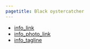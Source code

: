 ```yaml
---
pagetitle: Black oystercatcher
---
```


- [info_link](https://olympiccoast.noaa.gov/living/marinelife/birds/specieslist/spp_blkoystercatch.html)
- [info_photo_link](https://sanctuarysimon.org/dbtools/species-database/id/718)
- [info_tagline](This black shorebird with a bright red bill is a critical species of conservation concern because of the key role it plays in coastal ecosystems and its senstivity to disturbance by human activities while breeding.)



